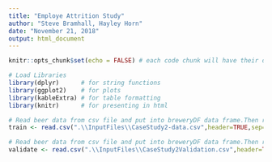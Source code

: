 ```yaml
---
title: "Employe Attrition Study"
author: "Steve Bramhall, Hayley Horn"
date: "November 21, 2018"
output: html_document
---
```


```r
knitr::opts_chunk$set(echo = FALSE) # each code chunk will have their own echo control
```

```r
# Load Libraries
library(dplyr)      # for string functions
library(ggplot2)    # for plots
library(kableExtra) # for table formatting
library(knitr)      # for presenting in html
```

```r
# Read beer data from csv file and put into breweryDF data frame.Then rename columns to be more readable.
train <- read.csv(".\\InputFiles\\CaseStudy2-data.csv",header=TRUE,sep=",",encoding = "UTF-8")

# Read beer data from csv file and put into breweryDF data frame.Then rename columns to be more readable.
validate <- read.csv(".\\InputFiles\\CaseStudy2Validation.csv",header=TRUE,sep=",",encoding = "UTF-8")
```
